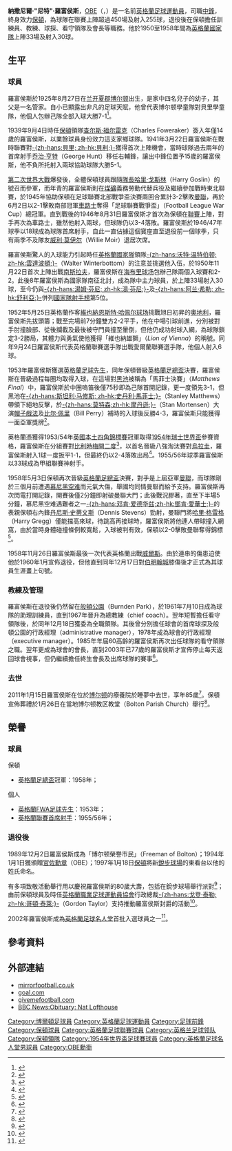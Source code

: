 {{noteTA|G1=Football|G2=FAcup
|T=zh-hans:纳特·洛夫特豪斯; zh-hant:尼特·羅富侯斯;
|1=zh-hans:纳特·洛夫特豪斯; zh-hant:尼特·羅富侯斯;
|2=zh-hans:洛夫特豪斯; zh-hant:羅富侯斯;
|3=zh-hans:纳森尼尔·"纳特"·洛夫特豪斯; zh-hant:納撒尼爾·"尼特"·羅富侯斯;
|4=zh-hans:海布里球场; zh-hk:高貝利球場;
|5=zh-hans:恩斯特·哈佩尔球场; zh-hk:安斯夏普球場;
|6=zh-hans:马修斯; zh-hk:馬菲士;
}}
{{Infobox Football biography 2
| playername           = 尼特·羅富侯斯<br />''Nat Lofthouse''  
| fullname             = Nathaniel Lofthouse  
| image                = [[File:NatLofthouse_Bolton.JPG|280 px]]
| dateofbirth          = {{Birth date|1925|8|27}}
| cityofbirth          = [[兰开夏郡|兰开夏郡]][[博尔顿|博尔顿]]
| countryofbirth       = [[英格蘭|英格蘭]]
| dateofdeath          = {{death date and age|2011|1|15|1925|8|27}}
| cityofdeath          = [[大曼徹斯特|大曼徹斯特]][[保
顿]]
| countryofdeath       = [[英格蘭|英格蘭]]
| height               =
| position             = [[前鋒_(足球)|中鋒]]
| years1               = 1946–1960
| clubs1               = [[博尔顿足球俱乐部|保頓]]
| caps1                = 452
| goals1               = 255
| nationalyears1       = 1950–1958
| nationalteam1        = [[英格蘭足球代表隊|英格蘭]]
| nationalcaps1        = 33
| nationalgoals1       = 30
| manageryears1        = 1968
| manageryears2        = 1968-70
| manageryears3        = 1971
| manageryears4        = 1985
| managerclubs1        = [[博尔顿足球俱乐部|保頓]]〈看守領隊〉
| managerclubs2        = [[博尔顿足球俱乐部|保頓]]
| managerclubs3        = [[博尔顿足球俱乐部|保頓]]〈看守領隊〉
| managerclubs4        = [[博尔顿足球俱乐部|保頓]]〈看守領隊〉
| pcupdate             = 2011年1月16日 (日) 13:57 (UTC)
| ntupdate             = 2011年1月16日 (日) 13:57 (UTC)  
}}
'''納撒尼爾·"尼特"·羅富侯斯'''，[[英帝國官佐勳章|OBE]]（{{lang-en|'''Nathaniel "Nat" Lofthouse'''}}，{{bd|1925年|8月27日|2011年|1月15日|catIdx=Lofthouse, Nat}}）是一名前[[英格蘭|英格蘭]][[足球|足球]][[運動員|運動員]]，司職[[前鋒_(足球)|中鋒]]，終身效力[[博尔顿足球俱乐部|保頓]]，為球隊在聯賽上陣超過450場及射入255球，退役後在保頓擔任訓練員、教練、球探、看守領隊及會長等職務。他於1950至1958年間為[[英格蘭足球代表隊|英格蘭國家隊]]上陣33場及射入30球。

==生平==
===球員===
羅富侯斯於1925年8月27日在[[兰开夏郡|兰开夏郡]][[博尔顿|博尔顿]]出生，是家中四名兒子的幼子，其父是一名管家。自小已顯露出非凡的足球天賦，他曾代表博尔顿學童隊對貝里學童隊，他個人包辦己隊全部入球大勝7-1<ref name="Nat Lofthouse">{{cite web |language=en |url=http://www.spartacus.schoolnet.co.uk/BOLTONlofthouse.htm |title=Nat Lofthouse |publisher=''spartacus.schoolnet.co.uk'' |accessdate=2011-01-16 |deadurl=yes |archiveurl=https://web.archive.org/web/20110119224514/http://www.spartacus.schoolnet.co.uk/BOLTONlofthouse.htm |archivedate=2011-01-19 }}</ref>。

1939年9月4日時任[[博尔顿足球俱乐部|保頓]]領隊[[查尔斯·福尔雷克|查尔斯·福尔雷克]]（Charles Foweraker）簽入年僅14歲的羅富侯斯，以業餘球員身份效力這支家鄉球隊。1941年3月22日羅富侯斯在戰時聯賽對[[貝里足球俱樂部|-{zh-hans:貝里; zh-hk:貝利;}-]]獲得首次上陣機會，當時球隊過去兩年的首席射手[[乔治·亨特|乔治·亨特]]（George Hunt）移任右輔鋒，讓出中鋒位置予15歲的羅富侯斯，他不負所托射入兩球協助球隊大勝5-1。

[[第二次世界大戰|第二次世界大戰]]爆發後，全體保頓球員跟隨[[隊長_(足球)|隊長]][[哈里·戈斯林|哈里·戈斯林]]（Harry Goslin）的號召而參軍，而年青的羅富侯斯則在[[煤礦|煤礦]]義務勞動代替兵役及繼續參加戰時東北聯賽，於1945年協助保頓在足球聯賽北部戰爭盃決賽兩回合累計3-2擊敗[[曼徹斯特聯足球俱樂部|曼聯]]，再於6月2日以2-1擊敗南部冠軍[[切尔西足球俱乐部|車路士]]奪得「足球聯賽戰爭盃」（Football League War Cup）總冠軍。直到戰後的1946年8月31日羅富侯斯才首次為保頓在[[英格蘭足球聯賽|聯賽]]上陣，對手再次為車路士，雖然他射入兩球，但球隊仍以3-4落敗。羅富侯斯於1946/47年球季以18球成為球隊首席射手，自此一直佔據這個寶座直至退役前一個球季，只有兩季不及隊友[[威利·莫伊尔|威利·莫伊尔]]（Willie Moir）退居次席。

羅富侯斯驚人的入球能力引起時任[[英格蘭足球代表隊|英格蘭國家隊]]領隊[[沃特·温特伯顿|-{zh-hans:沃特·温特伯顿; zh-hk:雲達波頓;}-]]（Walter Winterbottom）的注意並挑選他入伍，於1950年11月22日首次上陣出戰[[南斯拉夫国家足球队|南斯拉夫]]，羅富侯斯在[[海布里球场|海布里球场]]包辦己隊兩個入球賽和2-2。此後8年羅富侯斯為國家隊南征北討，成為隊中主力球員，於上陣33場射入30球，至今仍與[[湯姆·芬尼|-{zh-hans:湯姆·芬尼; zh-hk:湯·芬尼;}-]]及[[阿兰·希勒|-{zh-hans:阿兰·希勒; zh-hk:舒利亞;}-]]併列[[英格蘭足球代表隊#进球最多纪录|國家隊射手榜]]第5位。

1952年5月25日英格蘭作客[[維也納|維也納]][[恩斯特·哈佩尔球场|恩斯特·哈佩尔球场]]挑戰旭日初昇的[[奧地利國家足球隊|奧地利]]，羅富侯斯先拔頭籌；戰至完場前7分鐘雙方2-2平手，他在中場引球前進，分別被對手肘撞臉部、從後攔截及最後被守門員撞至暈倒，但他仍成功射球入網，為球隊鎖定3-2勝局，其體力與勇氣使他獲得「維也納雄獅」（''Lion of Vienna''）的稱號。同年9月24日羅富侯斯代表英格蘭聯賽選手隊出戰愛爾蘭聯賽選手隊，他個人射入6球。

1953年羅富侯斯獲選[[英格蘭FWA足球先生|英格蘭足球先生]]，同年保頓晉級[[英格蘭足總盃|英格蘭足總盃]]決賽，羅富侯斯在晉級過程每圈均取得入球，在這場對[[黑池足球會|黑池]]被稱為「馬菲士決賽」（''Matthews Final''）中，羅富侯斯於中圈嗚笛後僅75秒即為己隊首開記錄，更一度領先3-1，但黑池在[[史丹利·馬菲士|-{zh-hans:斯坦利·马修斯; zh-hk:史丹利·馬菲士;}-]]（Stanley Matthews）帶領下絕地反擊，於[[斯坦·莫特森|-{zh-hans:莫特森;zh-hk:摩丹遜;}-]]（Stan Mortensen）大演[[帽子戲法|帽子戲法]]及[[比尔·佩里|比尔·佩里]]（Bill Perry）補時的入球後反勝4-3，羅富侯斯只能獲得一面亞軍獎牌<ref>{{cite web |language=en |url=http://www.fa-cupfinals.co.uk/1953.htm |title=1953 BLACKPOOL |publisher=''fa-cupfinals.co.uk'' |accessdate=2011-01-16}}</ref>。

英格蘭憑獲得1953/54年[[英國本土四角錦標賽|英國本土四角錦標賽]]冠軍取得[[1954年世界盃足球賽|1954年瑞士世界盃]]參賽資格，羅富侯斯在分組賽對[[比利時國家足球隊|比利時]][[梅開二度|梅開二度]]<ref>{{cite web |language=en |url=http://www.fifa.com/worldcup/archive/edition=9/results/matches/match=1240/report.html |title=England-Belgium 4:4 a.e.t. |publisher=''[[FIFA|fifa.com]]'' |accessdate=2011-01-16}}</ref>，以首名晉級八強淘汰賽對[[烏拉圭國家足球隊|烏拉圭]]，羅富侯斯射入1球一度扳平1-1，但最終仍以2-4落敗出局<ref>{{cite web |language=en |url=http://www.fifa.com/worldcup/archive/edition=9/results/matches/match=1264/report.html |title=Uruguay-England 4:2 |publisher=''[[FIFA|fifa.com]]'' |accessdate=2011-01-16 |deadurl=yes |archiveurl=https://web.archive.org/web/20100615223805/http://www.fifa.com/worldcup/archive/edition%3D9/results/matches/match%3D1264/report.html |archivedate=2010-06-15 }}</ref>。1955/56年球季羅富侯斯以33球成為甲組聯賽神射手。

1958年5月3日保頓再次晉級[[英格蘭足總盃|英格蘭足總盃]]決賽，對手是上屆亞軍[[曼徹斯特聯足球俱樂部|曼聯]]，而球隊剛於三個月前遭遇[[慕尼黑空难|慕尼黑空难]]而元氣大傷，舉國均同情曼聯而給予支持。羅富侯斯再次閃電打開記錄，開賽後僅2分鐘即射破曼聯大門；此後戰況膠著，直至下半場5分鐘，慕尼黑空难遇難者之一[[邓肯·爱德华兹|-{zh-hans:邓肯·爱德华兹;zh-hk:鄧肯·愛華士;}-]]的表親保頓右內鋒[[丹尼斯·史蒂文斯|丹尼斯·史蒂文斯]]（Dennis Stevens）勁射，曼聯門將[[哈里·格雷格|哈里·格雷格]]（Harry Gregg）僅能擋高來球，待跳高再接球時，羅富侯斯將他連人帶球撞入網窩，由於當時身體碰撞條例較寬鬆，入球被判有效，保頓以2-0擊敗曼聯奪得錦標<ref>{{cite web |language=en |url=http://www.fa-cupfinals.co.uk/1958.htm |title=1958 BOLTON WANDERERS |publisher=''fa-cupfinals.co.uk'' |accessdate=2011-01-16 |deadurl=yes |archiveurl=https://web.archive.org/web/20080922161159/http://www.fa-cupfinals.co.uk/1958.htm |archivedate=2008-09-22 }}</ref>。

1958年11月26日羅富侯斯最後一次代表英格蘭出戰[[威爾斯足球代表隊|威爾斯]]。由於連串的傷患迫使他於1960年1月宣佈退役，但他直到同年12月17日對[[伯明翰足球會|伯明翰城]]膝傷後才正式為其球員生涯畫上句號。

===教練及管理===
羅富侯斯在退役後仍然留在[[般頓公園球場|般頓公園]]（Burnden Park），於1961年7月10日成為球隊的助理訓練員，直到1967年晉升為總教練（chief coach）。翌年短暫擔任看守領隊後，於同年12月18日獲委為全職領隊。其後曾分別擔任球會的首席球探及般頓公園的行政經理（administrative manager），1978年成為球會的行政經理（executive manager）。1985年年屆60高齡的羅富侯斯再次出任球隊的看守領隊之職。翌年更成為球會的會長，直到2003年已77歲的羅富侯斯才宣佈停止每天返回球會視事，但仍繼續擔任終生會長及出席球隊的賽事<ref>{{cite news |language=en |url=http://news.bbc.co.uk/sport2/hi/football/teams/b/bolton_wanderers/2910469.stm |title=Lofthouse calls time at Bolton |publisher=''[[BBC_Sport|BBC Sport]]'' |date=2003-04-02 |accessdate=2011-01-17}}</ref>。

===去世===
2011年1月15日羅富侯斯在位於[[博尔顿|博尔顿]]的療養院於睡夢中去世，享年85歲<ref>{{cite news |language=en |url=http://news.bbc.co.uk/sport2/hi/football/teams/b/bolton_wanderers/9363142.stm |title=Bolton legend Nat Lofthouse dies at 85 |publisher=''[[BBC_Sport|BBC Sport]]'' |date=2011-01-15 |accessdate=2011-01-16}}</ref>。保頓宣佈葬禮於1月26日在當地博尔顿教区教堂（Bolton Parish Church）舉行<ref>{{cite news |language=en |url=http://www.bbc.co.uk/news/uk-england-manchester-12227783 |title=Nat Lofthouse funeral date announced |publisher=''[[BBC|BBC News]]'' |date=2011-01-19 |accessdate=2011-01-20}}</ref>。

==榮譽==
===球員===
;保頓
* [[英格蘭足總盃|英格蘭足總盃]]冠軍：1958年；
;個人
* [[英格蘭FWA足球先生|英格蘭FWA足球先生]]：1953年；
* [[英格蘭足球冠軍|英格蘭聯賽首席射手]]：1955/56年；

===退役後===
1989年12月2日羅富侯斯成為「博尔顿榮譽市民」（Freeman of Bolton）；1994年1月1日獲頒贈[[大英帝國勳章|官佐勳章]]（OBE）；1997年1月18日[[博尔顿足球俱乐部|保頓]]將新[[銳步球場|銳步球場]]的東看台以他的姓氏命名。

有多項致敬活動舉行用以慶祝羅富侯斯的80歲大壽，包括在銳步球場舉行派對<ref>{{cite news |language=en | title=Bolton marks Lofthouse's birthday |url=http://news.bbc.co.uk/1/hi/england/manchester/4182296.stm |publisher=''[[BBC|BBC News]]'' | date=2005-08-24| accessdate=2008-09-11}}</ref>；由前保頓球員及時任[[英格蘭職業足球運動員協會|英格蘭職業足球運動員協會]]行政總裁[[哥頓·泰萊|-{zh-hans:戈登·泰勒; zh-hk:哥頓·泰萊;}-]]（Gordon Taylor）支持推動羅富侯斯封爵的活動<ref>{{cite news |language=en |title=Bolton: Lofthouse knighthood call |url=http://menmedia.co.uk/manchestereveningnews/sport/football/s/171/171425_bolton_lofthouse_knighthood_call.html | publisher=''menmedia.co.uk'' |date=2005-08-26|accessdate=2008-09-11}}</ref>。

2002年羅富侯斯成為[[英格蘭足球名人堂|英格蘭足球名人堂]]首批入選球員之一<ref>{{Cite web |language=en |url=http://www.nationalfootballmuseum.com/pages/fame/Inductees/natlofthouse.htm |title=Nat Lofthouse |accessdate=2008-09-11 |deadurl=yes |archiveurl=https://web.archive.org/web/20080622100135/http://www.nationalfootballmuseum.com/pages/fame/Inductees/natlofthouse.htm |archivedate=2008-06-22 }}</ref>。

==參考資料==
{{reflist}}

==外部連結==
* [http://www.mirrorfootball.co.uk/archive/Nat-Lofthouse-article1353.html mirrorfootball.co.uk]
* [http://www.goal.com/en/news/9/england/2009/05/10/1256745/goalcoms-top-50-english-players-nat-lofthouse-37 goal.com]
* [http://www.givemefootball.com/player-profiles/nat-lofthouse givemefootball.com]
* [http://www.bbc.co.uk/news/uk-12201099 BBC News:Obituary: Nat Lofthouse]

{{1954年世界盃足球賽英格蘭參賽名單}}
{{英格蘭FWA足球先生}}

{{DEFAULTSORT:Lofthouse, Nat}}
[[Category:博爾頓足球員|Category:博爾頓足球員]]
[[Category:英格蘭足球運動員|Category:英格蘭足球運動員]]
[[Category:足球前鋒|Category:足球前鋒]]
[[Category:保頓球員|Category:保頓球員]]
[[Category:英格蘭足球聯賽球員|Category:英格蘭足球聯賽球員]]
[[Category:英格兰足球领队|Category:英格兰足球领队]]
[[Category:保頓領隊|Category:保頓領隊]]
[[Category:1954年世界盃足球賽球員|Category:1954年世界盃足球賽球員]]
[[Category:英格蘭足球名人堂男球員|Category:英格蘭足球名人堂男球員]]
[[Category:OBE勳銜|Category:OBE勳銜]]